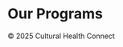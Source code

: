 <div class="container">
  <h1>Our Programs</h1>
  
 
</div> 

<footer>
  © 2025 Cultural Health Connect
</footer>

